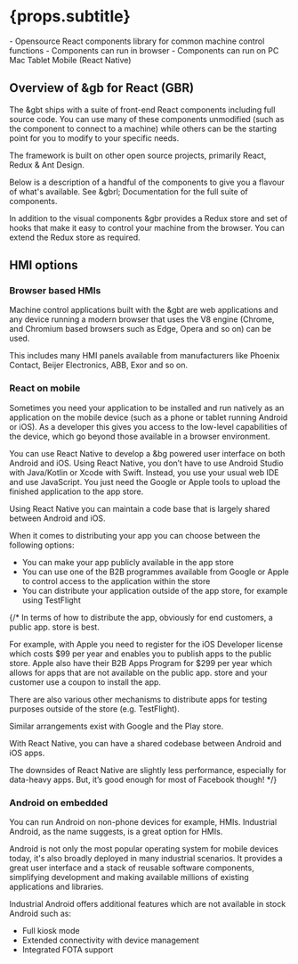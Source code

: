 
# {props.subtitle}

<Tldr>
    - Opensource React components library for common machine control functions
    - Components can run in browser
    - Components can run on PC Mac Tablet Mobile (React Native)
</Tldr>

## Overview of &gb for React (GBR)

The &gbt ships with a suite of front-end React components including full source code.
You can use many of these components unmodified (such as the component to connect to a machine)
while others can be the starting point for you to modify to your specific needs.

The framework is built on other open source projects, primarily React, Redux & Ant Design.

Below is a description of a handful of the components to give you a flavour of what's available. See <Link to="/docs/gbr/overview">&gbrl; Documentation</Link> for the full suite of components.

<GbrTilesOverview/>

In addition to the visual components &gbr provides a Redux store and set of hooks that make it easy to control your machine from the browser. You can extend the Redux store as required.

## HMI options

### Browser based HMIs

Machine control applications built with the &gbt are web applications and any device running a modern browser that uses the V8 engine (Chrome, and Chromium based browsers such as Edge, Opera and so on)
can be used.

This includes many HMI panels available from manufacturers like Phoenix Contact, Beijer Electronics, ABB, Exor and so on.

### React on mobile

Sometimes you need your application to be installed and run natively as an application on the mobile device (such as a phone or tablet running Android or iOS).
As a developer this gives you access to the low-level capabilities of the device, which go beyond those available in a browser environment.

You can use React Native to develop a &bg powered user interface on both Android and iOS. Using React Native, you don’t have to use Android Studio with Java/Kotlin or Xcode with Swift.
Instead, you use your usual web IDE and use JavaScript. You just need the Google or Apple tools to upload the finished application to the app store.

Using React Native you can maintain a code base that is largely shared between Android and iOS.

When it comes to distributing your app you can choose between the following options:

- You can make your app publicly available in the app store
- You can use one of the B2B programmes available from Google or Apple to control access to the application within the store
- You can distribute your application outside of the app store, for example using TestFlight

{/*
In terms of how to distribute the app, obviously for end customers, a public app. store is best.

For example, with Apple you need to register for the iOS Developer license which costs $99 per year and enables you to publish apps to the public store. Apple also have their B2B Apps Program for $299 per year which allows for apps that are not available on the public app. store and your customer use a coupon to install the app.

There are also various other mechanisms to distribute apps for testing purposes outside of the store (e.g. TestFlight).

Similar arrangements exist with Google and the Play store.

With React Native, you can have a shared codebase between Android and iOS apps.

The downsides of React Native are slightly less performance, especially for data-heavy apps. But, it’s good enough for most of Facebook though!
*/}

### Android on embedded

You can run Android on non-phone devices for example, HMIs. Industrial Android, as the name suggests, is a great option for HMIs.

Android is not only the most popular operating system for mobile devices today, it's also broadly deployed in many industrial scenarios.
It provides a great user interface and a stack of reusable software components, simplifying development and making available millions of
existing applications and libraries.

Industrial Android offers additional features which are not available in stock Android such as:

- Full kiosk mode
- Extended connectivity with device management
- Integrated FOTA support
